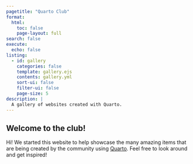 ```yaml
---
pagetitle: "Quarto Club"
format:
  html:
    toc: false
    page-layout: full
search: false
execute:
  echo: false
listing:
  - id: gallery
    categories: false
    template: gallery.ejs
    contents: gallery.yml
    sort-ui: false
    filter-ui: false
    page-size: 5
description: |
  A gallery of websites created with Quarto.
---
```


## Welcome to the club!

Hi! We started this website to help showcase the many amazing items that are being created by the community using [Quarto](https://www.quarto.org). Feel free to look around and get inspired!

::: {#gallery}
:::